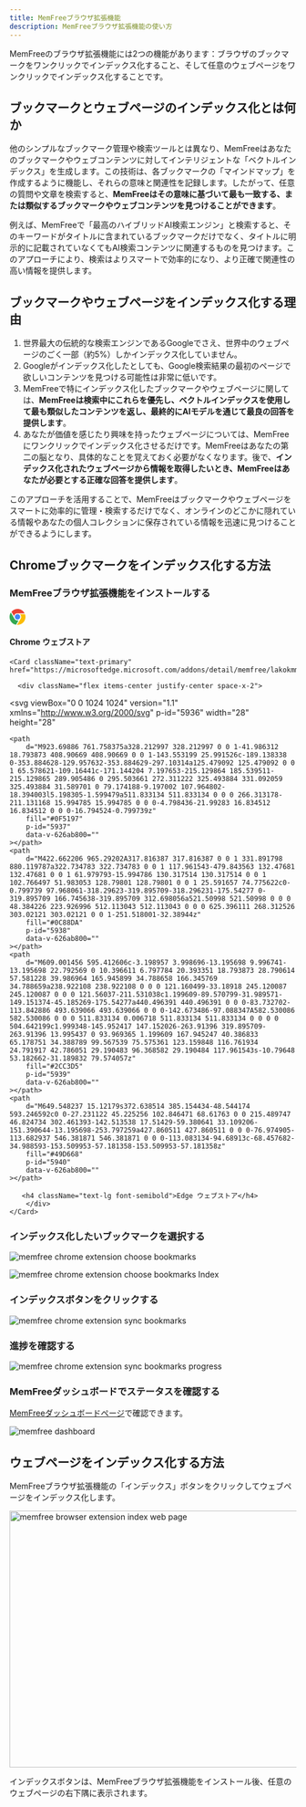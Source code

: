 ```yaml
---
title: MemFreeブラウザ拡張機能
description: MemFreeブラウザ拡張機能の使い方
---
```


MemFreeのブラウザ拡張機能には2つの機能があります：ブラウザのブックマークをワンクリックでインデックス化すること、そして任意のウェブページをワンクリックでインデックス化することです。

## ブックマークとウェブページのインデックス化とは何か

他のシンプルなブックマーク管理や検索ツールとは異なり、MemFreeはあなたのブックマークやウェブコンテンツに対してインテリジェントな「ベクトルインデックス」を生成します。この技術は、各ブックマークの「マインドマップ」を作成するように機能し、それらの意味と関連性を記録します。したがって、任意の質問や文章を検索すると、**MemFreeはその意味に基づいて最も一致する、または類似するブックマークやウェブコンテンツを見つけることができます**。

例えば、MemFreeで「最高のハイブリッドAI検索エンジン」と検索すると、そのキーワードがタイトルに含まれているブックマークだけでなく、タイトルに明示的に記載されていなくてもAI検索コンテンツに関連するものを見つけます。このアプローチにより、検索はよりスマートで効率的になり、より正確で関連性の高い情報を提供します。

## ブックマークやウェブページをインデックス化する理由

1. 世界最大の伝統的な検索エンジンであるGoogleでさえ、世界中のウェブページのごく一部（約5%）しかインデックス化していません。
2. Googleがインデックス化したとしても、Google検索結果の最初のページで欲しいコンテンツを見つける可能性は非常に低いです。
3. MemFreeで特にインデックス化したブックマークやウェブページに関しては、**MemFreeは検索中にこれらを優先し、ベクトルインデックスを使用して最も類似したコンテンツを返し、最終的にAIモデルを通じて最良の回答を提供します**。
4. あなたが価値を感じたり興味を持ったウェブページについては、MemFreeにワンクリックでインデックス化させるだけです。MemFreeはあなたの第二の脳となり、具体的なことを覚えておく必要がなくなります。後で、**インデックス化されたウェブページから情報を取得したいとき、MemFreeはあなたが必要とする正確な回答を提供します**。

このアプローチを活用することで、MemFreeはブックマークやウェブページをスマートに効率的に管理・検索するだけでなく、オンラインのどこかに隠れている情報やあなたの個人コレクションに保存されている情報を迅速に見つけることができるようにします。

## Chromeブックマークをインデックス化する方法

<Steps>

### MemFreeブラウザ拡張機能をインストールする

<div className="grid grid-cols-2 gap-4">
    <Card className="text-primary" href="https://chromewebstore.google.com/detail/memfree/dndjodcanbhkomcgihbhcejogiimdmpk">
        <div className="flex items-center justify-center space-x-2">
            <svg viewBox="0 0 1024 1024" version="1.1" xmlns="http://www.w3.org/2000/svg" p-id="3937" width="28" height="28">
                <path d="M123.648 178.346667C361.642667-98.602667 802.986667-43.946667 967.936 279.68h-396.501333c-71.424 0-117.546667-1.621333-167.509334 24.661333-58.709333 30.933333-102.997333 88.234667-118.485333 155.52L123.648 178.389333z" fill="#EA4335" p-id="3938" data-v-626ab800=""></path>
                <path d="M341.674667 512c0 93.866667 76.330667 170.24 170.154666 170.24 93.866667 0 170.154667-76.373333 170.154667-170.24s-76.330667-170.24-170.154667-170.24c-93.866667 0-170.154667 76.373333-170.154666 170.24z" fill="#4285F4" p-id="3939" data-v-626ab800=""></path>
                <path d="M577.877333 734.848c-95.530667 28.373333-207.274667-3.114667-268.501333-108.8-46.762667-80.64-170.24-295.765333-226.346667-393.557333-196.565333 301.226667-27.136 711.808 329.685334 781.866666l165.12-279.509333z" fill="#34A853" p-id="3940" data-v-626ab800=""></path>
                <path d="M669.866667 341.76a233.130667 233.130667 0 0 1 43.008 286.634667c-40.576 69.973333-170.154667 288.682667-232.96 394.581333 367.658667 22.656 635.733333-337.664 514.645333-681.258667H669.866667z" fill="#FBBC05" p-id="3941" data-v-626ab800=""></path>
            </svg>
            <h4 className="text-lg font-semibold">Chrome ウェブストア</h4>
        </div>
    </Card>

    <Card className="text-primary" href="https://microsoftedge.microsoft.com/addons/detail/memfree/lakokmmabgokjgnjfobhommkjpppihco">

      <div className="flex items-center justify-center space-x-2">

<svg
    viewBox="0 0 1024 1024"
    version="1.1"
    xmlns="http://www.w3.org/2000/svg"
    p-id="5936"
    width="28"
    height="28"
>
    <path
        d="M923.69886 761.758375a328.212997 328.212997 0 0 1-41.986312 18.793873 408.90669 408.90669 0 0 1-143.553199 25.991526c-189.138338 0-353.884628-129.957632-353.884629-297.10314a125.479092 125.479092 0 0 1 65.578621-109.16441c-171.144204 7.197653-215.129864 185.539511-215.129865 289.905486 0 295.503661 272.311222 325.493884 331.092059 325.493884 31.589701 0 79.174188-9.197002 107.964802-18.394003l5.198305-1.599479a511.833134 511.833134 0 0 0 266.313178-211.131168 15.994785 15.994785 0 0 0-4.798436-21.99283 16.834512 16.834512 0 0 0-16.794524-0.799739z"
        fill="#0F5197"
        p-id="5937"
        data-v-626ab800=""
    ></path>
    <path
        d="M422.662206 965.29202A317.816387 317.816387 0 0 1 331.891798 880.119787a322.734783 322.734783 0 0 1 117.961543-479.843563 132.47681 132.47681 0 0 1 61.979793-15.994786 130.317514 130.317514 0 0 1 102.766497 51.983053 128.79801 128.79801 0 0 1 25.591657 74.775622c0-0.799739 97.968061-318.29623-319.895709-318.296231-175.54277 0-319.895709 166.745638-319.895709 312.698056a521.50998 521.50998 0 0 0 48.384226 223.926996 512.113043 512.113043 0 0 0 625.396111 268.312526 303.02121 303.02121 0 0 1-251.518001-32.38944z"
        fill="#0C88DA"
        p-id="5938"
        data-v-626ab800=""
    ></path>
    <path
        d="M609.001456 595.412606c-3.198957 3.998696-13.195698 9.996741-13.195698 22.792569 0 10.396611 6.797784 20.393351 18.793873 28.790614 57.581228 39.986964 165.945899 34.788658 166.345769 34.788659a238.922108 238.922108 0 0 0 121.160499-33.18918 245.120087 245.120087 0 0 0 121.56037-211.531038c1.199609-89.570799-31.989571-149.151374-45.185269-175.54277a440.496391 440.496391 0 0 0-83.732702-113.842886 493.639066 493.639066 0 0 0-142.673486-97.088347A582.530086 582.530086 0 0 0 511.833134 0.006718 511.833134 511.833134 0 0 0 0 504.642199c1.999348-145.952417 147.152026-263.91396 319.895709-263.91396 13.995437 0 93.969365 1.199609 167.945247 40.386833 65.178751 34.388789 99.567539 75.575361 123.159848 116.761934 24.791917 42.786051 29.190483 96.368582 29.190484 117.961543s-10.79648 53.182662-31.189832 79.574057z"
        fill="#2CC3D5"
        p-id="5939"
        data-v-626ab800=""
    ></path>
    <path
        d="M649.548237 15.12179s372.638514 385.154434-48.544174 593.246592c0 0-27.231122 45.225256 102.846471 68.61763 0 0 215.489747 46.824734 302.461393-142.513538 17.51429-59.380641 33.109206-151.390644-13.195698-253.797259a427.860511 427.860511 0 0 0-76.974905-113.682937 546.381871 546.381871 0 0 0-113.083134-94.68913c-68.457682-34.988593-153.509953-57.181358-153.509953-57.181358z"
        fill="#49D668"
        p-id="5940"
        data-v-626ab800=""
    ></path>
</svg>

       <h4 className="text-lg font-semibold">Edge ウェブストア</h4>
        </div>
    </Card>

</div>

### インデックス化したいブックマークを選択する

<img
    className="mt-4 overflow-hidden rounded-lg border"
    src="/images/doc/extension-2.png"
    alt="memfree chrome extension choose bookmarks"
/>

<img
    className="my-4 overflow-hidden rounded-lg border"
    src="/images/doc/extension-3.png"
    alt="memfree chrome extension choose bookmarks Index"
/>

### インデックスボタンをクリックする

<img
    className="my-4 overflow-hidden rounded-lg border"
    src="/images/doc/extension-bookmarks.webp"
    alt="memfree chrome extension sync bookmarks"
/>

### 進捗を確認する

<img
    className="my-4 overflow-hidden rounded-lg border"
    src="/images/doc/extension-5.png"
    alt="memfree chrome extension sync bookmarks progress"
/>

### MemFreeダッシュボードでステータスを確認する

[MemFreeダッシュボードページ](https://www.memfree.me/dashboard)で確認できます。

<img
    className="my-4 overflow-hidden rounded-lg border"
    src="/images/changelog/dashboard.png"
    alt="memfree dashboard"
/>

</Steps>

## ウェブページをインデックス化する方法

MemFreeブラウザ拡張機能の「インデックス」ボタンをクリックしてウェブページをインデックス化します。

<Image
    className="mt-4 overflow-hidden rounded-lg border"
    src="/images/changelog/extension-index.webp"
    width="800"
    height="450"
    alt="memfree browser extension index web page"
/>

インデックスボタンは、MemFreeブラウザ拡張機能をインストール後、任意のウェブページの右下隅に表示されます。

